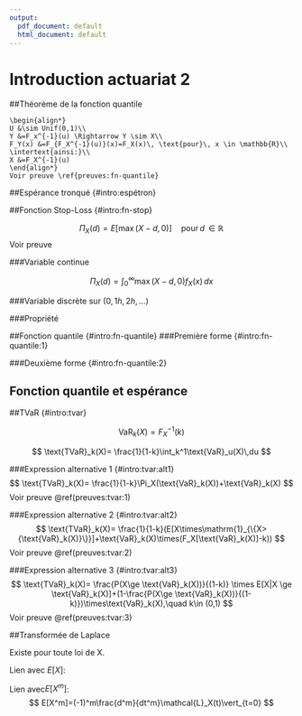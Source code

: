 ```yaml
---
output:
  pdf_document: default
  html_document: default
---
```

# Introduction actuariat 2

##Théorème de la fonction quantile
```theorem
\begin{align*}
U &\sim Unif(0,1)\\
Y &=F_x^{-1}(u) \Rightarrow Y \sim X\\
F_Y(x) &=F_{F_X^{-1}(u)}(x)=F_X(x)\, \text{pour}\, x \in \mathbb{R}\\
\intertext{ainsi:}\\
X &=F_X^{-1}(u)
\end{align*}
Voir preuve \ref{preuves:fn-quantile}
```

##Espérance tronqué {#intro:espétron}

\begin{gather*}
\begin{align*}
E[X \times \mathrm{1}_{ \{ X \ge x \} }]& =\int_{-\infty}^\infty y \times \mathrm{1}_{ \{ y \ge x\}}f_X(y)\, dy \notag \\ 
& =\int_{-\infty}^x 0\times f_X(y) dy + \int_x^\infty y f_X(y)\,dy \notag \\
& =\int_x^\infty y f_X(y)\,dy 
\end{align*}
\end{gather*}





##Fonction Stop-Loss {#intro:fn-stop}

$$
    \Pi_X(d) = E[\max(X-d,0)]\quad\text{pour}\,d \,\in \mathbb{R}
$$
Voir preuve \ref{preuves:fn-stop}

###Variable continue

$$
    \Pi_X(d) = \int_0^\infty \max(X-d, 0)f_X(x)\,dx
$$


###Variable discrète sur $({0,1h,2h,\dots})$

\begin{gather*}
\begin{align*}
f_X(kh) =& P(X-kh),\, k\in \mathrm{N},\, h > 0,\, d =k_0 h\\
\\
\Pi_X(k_0 h) =& E[\max(X-k_0 h, 0)]\\
=&\sum_{k=0}^\infty \max(kh-k_0 h, 0) P(X=kh)\\
=&\sum_{k_0=k+1}^\infty (kh-k_0 h) P(X=kh)\\
\end{align*}
\end{gather*}


###Propriété

\begin{gather*}
\begin{align*}
\Pi_X(0) =& \lim_{d \to 0} \Pi_X(d)\\
=& \lim_{d \to 0} E[\max(X-d, 0)]\\
=& E[X] \\
\end{align*}
\end{gather*}

##Fonction quantile {#intro:fn-quantile}
###Première forme {#intro:fn-quantile:1}
\begin{gather*}
\begin{align*}
\int_k^1 F_X^{-1}(u)\,du& =\int_k^1 [F_X^{-1}(u)-F_X^{-1}(k)+F_X^{-1}(k)]\,du\\
& =\int_k^1(F_X^{-1}(u)-F_X^{-1}(k))\,du + F_X^{-1}(k)\int_k^1 (1)\,du\\
& =\int_0^1\max(F_X^{-1}(u)-F_X^{-1}(k),\, 0)\, du + F_X^{-1}(k)(1-k)\\
& = E[\max(F_X^{-1}(u)-F_X^{-1}(k),\, 0)]+(1-k)F_X^{-1}(k)\\
& = E[\max(X-F_X^{-1}(k),\, 0)]+(1-k)F_X^{-1}(k)
\end{align*}
\end{gather*}

###Deuxième forme {#intro:fn-quantile:2}
\begin{gather*}
\begin{align*}
\int_k^1 F_X^{-1}(u)\, du& =\Pi_X(F_X^{-1}(k))+(1-k)F_X^{-1}(k)\\
\text{En remplaçant $\Pi_X(F_X^{-1}(k))$ par}\; \ref{preuves:fn-stop}\;\text{on obtient:}\\
& =E[X \times \mathrm{1}_{\{X > F_X^{-1}(k)\}}]-F_X^{-1}(k)\bar{F}_X(F_X^{-1}(k))+(1-k)F_X^{-1}(k)\\
& =E[X \times \mathrm{1}_{\{X > F_X^{-1}(k)\}}]+F_X^{-1}(k)(F_X(F_X^{-1}(k))-k)
\end{align*}
\end{gather*}

## Fonction quantile et espérance {#fn-et-Ex}


\begin{gather*}
\int_0^1 F_X^{-1}(u)\,du =E[F_X^{-1}(x)]\\
\int_0^1 F_X^{-1} (u)(1)\,du = E[X]\\
\intertext{Généralisation:}\\
\int_0^1 \phi(F_X^{-1}(u))\,du =E[\phi(F_X^{-1}(u))] =E[\phi(X)]
\end{gather*}

##TVaR {#intro:tvar}

$$
\text{VaR}_k(X)= F_X^{-1}(k)
$$

$$
\text{TVaR}_k(X)= \frac{1}{1-k}\int_k^1\text{VaR}_u(X)\,du
$$

###Expression alternative 1 {#intro:tvar:alt1}
$$
\text{TVaR}_k(X)= \frac{1}{1-k}\Pi_X(\text{VaR}_k(X))+\text{VaR}_k(X)
$$
Voir preuve \@ref(preuves:tvar:1)

###Expression alternative 2 {#intro:tvar:alt2}
$$
\text{TVaR}_k(X)= \frac{1}{1-k}(E[X\times\mathrm{1}_{\{X>{\text{VaR}_k(X)}\}}]+\text{VaR}_k(X)\times(F_X[\text{VaR}_k(X)]-k))
$$
Voir preuve \@ref(preuves:tvar:2)

###Expression alternative 3 {#intro:tvar:alt3}
$$
\text{TVaR}_k(X)= \frac{P(X\ge \text{VaR}_k(X))}{(1-k)} \times E[X|X \ge \text{VaR}_k(X)]+(1-\frac{P(X\ge \text{VaR}_k(X))}{(1-k)})\times\text{VaR}_k(X),\quad k\in (0,1)
$$
Voir preuve \@ref(preuves:tvar:3)

##Transformée de Laplace

Existe pour toute loi de X.   

Lien avec $E[X]$: 
\begin{align*}
\text{V.A. X positive tel que}\; E[X]<\infty& \\ 
(-1)\frac{d}{dt}\mathcal{L}_X(t)\vert_{t=0}& =(-1)\frac{d}{dt}E[e^{-tX}]\vert_{t=0}\\
& =(-1)E[\frac{d}{dt}e^{-tX}]\vert_{t=0}\\
& =(-1)E[-Xe^{-tX}]\vert_{t=0}\\
& =(-1)E[-X] = E[X]
\end{align*}  

Lien avec$E[X^m]$:
$$
E[X^m]=(-1)^m\frac{d^m}{dt^m}\mathcal{L}_X(t)\vert_{t=0}
$$




